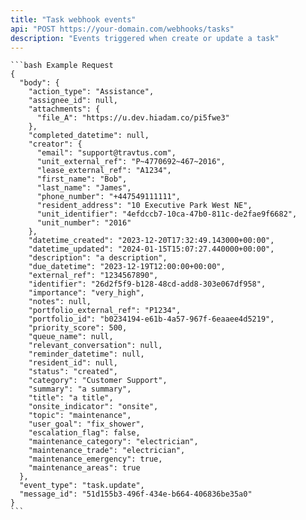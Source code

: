 ```yaml
---
title: "Task webhook events"
api: "POST https://your-domain.com/webhooks/tasks"
description: "Events triggered when create or update a task"
---
```


<RequestExample>

    ```bash Example Request
    {
      "body": {
        "action_type": "Assistance",
        "assignee_id": null,
        "attachments": {
          "file_A": "https://u.dev.hiadam.co/pi5fwe3"
        },
        "completed_datetime": null,
        "creator": {
          "email": "support@travtus.com",
          "unit_external_ref": "P~4770692~467~2016",
          "lease_external_ref": "A1234",
          "first_name": "Bob",
          "last_name": "James",
          "phone_number": "+447549111111",
          "resident_address": "10 Executive Park West NE",
          "unit_identifier": "4efdccb7-10ca-47b0-811c-de2fae9f6682",
          "unit_number": "2016"
        },
        "datetime_created": "2023-12-20T17:32:49.143000+00:00",
        "datetime_updated": "2024-01-15T15:07:27.440000+00:00",
        "description": "a description",
        "due_datetime": "2023-12-19T12:00:00+00:00",
        "external_ref": "1234567890",
        "identifier": "26d2f5f9-b128-48cd-add8-303e067df958",
        "importance": "very_high",
        "notes": null,
        "portfolio_external_ref": "P1234",
        "portfolio_id": "b0234194-e61b-4a57-967f-6eaaee4d5219",
        "priority_score": 500,
        "queue_name": null,
        "relevant_conversation": null,
        "reminder_datetime": null,
        "resident_id": null,
        "status": "created",
        "category": "Customer Support",
        "summary": "a summary",
        "title": "a title",
        "onsite_indicator": "onsite",
        "topic": "maintenance",
        "user_goal": "fix_shower",
        "escalation_flag": false,
        "maintenance_category": "electrician",
        "maintenance_trade": "electrician",
        "maintenance_emergency": true,
        "maintenance_areas": true
      },
      "event_type": "task.update",
      "message_id": "51d155b3-496f-434e-b664-406836be35a0"
    }
    ```

</RequestExample>
